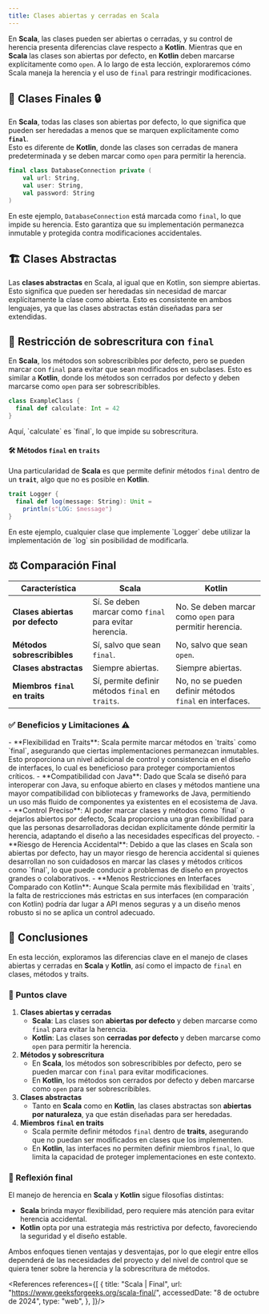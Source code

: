 ```yaml
---
title: Clases abiertas y cerradas en Scala
---
```



<ReadingTime />
<GitHubRepoLink user="r8vnhill" repo="scala-dibs" />

En **Scala**, las clases pueden ser abiertas o cerradas, y su control de herencia presenta diferencias clave respecto a **Kotlin**. Mientras que en **Scala** las clases son abiertas por defecto, en **Kotlin** deben marcarse explícitamente como `open`. A lo largo de esta lección, exploraremos cómo Scala maneja la herencia y el uso de `final` para restringir modificaciones.
 
## 📌 Clases Finales 🔒

En **Scala**, todas las clases son abiertas por defecto, lo que significa que pueden ser heredadas a menos que se marquen explícitamente como **`final`**.  
Esto es diferente de **Kotlin**, donde las clases son cerradas de manera predeterminada y se deben marcar como `open` para permitir la herencia.

```scala showLineNumbers
final class DatabaseConnection private (
    val url: String, 
    val user: String, 
    val password: String
)
```
En este ejemplo, `DatabaseConnection` está marcada como `final`, lo que impide su herencia. Esto garantiza que su implementación permanezca inmutable y protegida contra modificaciones accidentales.

## 🏗️ Clases Abstractas

Las **clases abstractas** en Scala, al igual que en Kotlin, son siempre abiertas. Esto significa que pueden ser heredadas sin necesidad de marcar explícitamente la clase como abierta. Esto es consistente en ambos lenguajes, ya que las clases abstractas están diseñadas para ser extendidas.

## 🚧 Restricción de sobrescritura con `final`

En **Scala**, los métodos son sobrescribibles por defecto, pero se pueden marcar con `final` para evitar que sean modificados en subclases. Esto es similar a **Kotlin**, donde los métodos son cerrados por defecto y deben marcarse como `open` para ser sobrescribibles.

```scala showLineNumbers
class ExampleClass {
  final def calculate: Int = 42
}
```

<Explanation>
  Aquí, `calculate` es `final`, lo que impide su sobrescritura.
</Explanation>

#### 🛠️ Métodos `final` en `traits`

Una particularidad de **Scala** es que permite definir métodos `final` dentro de un **`trait`**, algo que no es posible en **Kotlin**.

```scala showLineNumbers
trait Logger {
  final def log(message: String): Unit = 
    println(s"LOG: $message")
}
```

<Explanation>
  En este ejemplo, cualquier clase que implemente `Logger` debe utilizar la implementación de `log` sin posibilidad de modificarla.
</Explanation>

## ⚖️ Comparación Final

| **Característica**              | **Scala**                                                                                                                  | **Kotlin**                                                                                                                 |
|--------------------------------|----------------------------------------------------------------------------------------------------------------------------|---------------------------------------------------------------------------------------------------------------------------|
| **Clases abiertas por defecto** | Sí. Se deben marcar como `final` para evitar herencia.   | No. Se deben marcar como `open` para permitir herencia.  |
| **Métodos sobrescribibles**     | Sí, salvo que sean `final`.                             | No, salvo que sean `open`.                              |
| **Clases abstractas**           | Siempre abiertas.                                       | Siempre abiertas.                                       |
| **Miembros `final` en traits**  | Sí, permite definir métodos `final` en `traits`.        | No, no se pueden definir métodos `final` en interfaces. |       |

### ✅ Beneficios y Limitaciones ⚠️

<ProCons>
    <Pros>
        - **Flexibilidad en Traits**: Scala permite marcar métodos en `traits` como `final`, asegurando que ciertas implementaciones permanezcan inmutables. Esto proporciona un nivel adicional de control y consistencia en el diseño de interfaces, lo cual es beneficioso para proteger comportamientos críticos.
        - **Compatibilidad con Java**: Dado que Scala se diseñó para interoperar con Java, su enfoque abierto en clases y métodos mantiene una mayor compatibilidad con bibliotecas y frameworks de Java, permitiendo un uso más fluido de componentes ya existentes en el ecosistema de Java.
        - **Control Preciso**: Al poder marcar clases y métodos como `final` o dejarlos abiertos por defecto, Scala proporciona una gran flexibilidad para que las personas desarrolladoras decidan explícitamente dónde permitir la herencia, adaptando el diseño a las necesidades específicas del proyecto.
    </Pros>
    <Cons>
        - **Riesgo de Herencia Accidental**: Debido a que las clases en Scala son abiertas por defecto, hay un mayor riesgo de herencia accidental si quienes desarrollan no son cuidadosos en marcar las clases y métodos críticos como `final`, lo que puede conducir a problemas de diseño en proyectos grandes o colaborativos.
        - **Menos Restricciones en Interfaces Comparado con Kotlin**: Aunque Scala permite más flexibilidad en `traits`, la falta de restricciones más estrictas en sus interfaces (en comparación con Kotlin) podría dar lugar a API menos seguras y a un diseño menos robusto si no se aplica un control adecuado.
    </Cons>
</ProCons>

## 📌 **Conclusiones**  

En esta lección, exploramos las diferencias clave en el manejo de clases abiertas y cerradas en **Scala** y **Kotlin**, así como el impacto de `final` en clases, métodos y traits.

### **🔑 Puntos clave**  

1. **Clases abiertas y cerradas**  
   - **Scala**: Las clases son **abiertas por defecto** y deben marcarse como `final` para evitar la herencia.  
   - **Kotlin**: Las clases son **cerradas por defecto** y deben marcarse como `open` para permitir la herencia.  
2. **Métodos y sobrescritura**  
   - En **Scala**, los métodos son sobrescribibles por defecto, pero se pueden marcar con `final` para evitar modificaciones.  
   - En **Kotlin**, los métodos son cerrados por defecto y deben marcarse como `open` para ser sobrescribibles.  
3. **Clases abstractas**  
   - Tanto en **Scala** como en **Kotlin**, las clases abstractas son **abiertas por naturaleza**, ya que están diseñadas para ser heredadas.  
4. **Miembros `final` en traits**  
   - Scala permite definir métodos `final` dentro de **traits**, asegurando que no puedan ser modificados en clases que los implementen.  
   - En **Kotlin**, las interfaces no permiten definir miembros `final`, lo que limita la capacidad de proteger implementaciones en este contexto.  

### **🚀 Reflexión final**  

El manejo de herencia en **Scala** y **Kotlin** sigue filosofías distintas:  
- **Scala** brinda mayor flexibilidad, pero requiere más atención para evitar herencia accidental.  
- **Kotlin** opta por una estrategia más restrictiva por defecto, favoreciendo la seguridad y el diseño estable.  

Ambos enfoques tienen ventajas y desventajas, por lo que elegir entre ellos dependerá de las necesidades del proyecto y del nivel de control que se quiera tener sobre la herencia y la sobrescritura de métodos.

<References references={[
  {
      title: "Scala | Final",
      url: "https://www.geeksforgeeks.org/scala-final/",
      accessedDate: "8 de octubre de 2024",
      type: "web",
  },
]}/>
